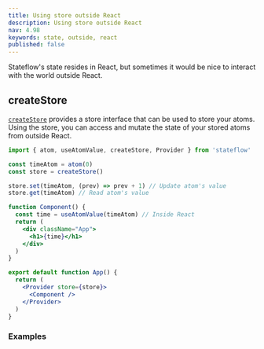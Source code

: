 ```yaml
---
title: Using store outside React
description: Using store outside React
nav: 4.98
keywords: state, outside, react
published: false
---
```


Stateflow's state resides in React, but sometimes it would be nice
to interact with the world outside React.

## createStore

[`createStore`](../core/store.mdx#createstore) provides a store interface that can be used to store your atoms. Using the store, you can access and mutate the state of your stored atoms from outside React.

```jsx
import { atom, useAtomValue, createStore, Provider } from 'stateflow'

const timeAtom = atom(0)
const store = createStore()

store.set(timeAtom, (prev) => prev + 1) // Update atom's value
store.get(timeAtom) // Read atom's value

function Component() {
  const time = useAtomValue(timeAtom) // Inside React
  return (
    <div className="App">
      <h1>{time}</h1>
    </div>
  )
}

export default function App() {
  return (
    <Provider store={store}>
      <Component />
    </Provider>
  )
}
```

### Examples

<CodeSandbox id="2jvynm" />
